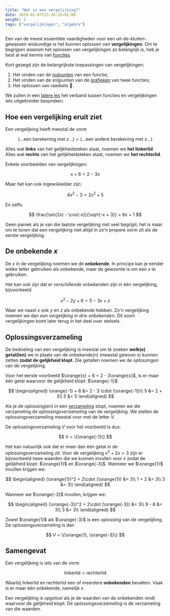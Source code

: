 ```yaml
---
title: "Wat is een vergelijking?"
date: 2019-01-07T23:20:25+01:00
weight: 1
tags: ["vergelijkingen", "algebra"]
---
```


Een van de meest essentiële vaardigheden voor een uit-de-kluiten-gewassen wiskundige is het kunnen oplossen van **vergelijkingen**. Om te begrijpen _waarom_ het oplossen van vergelijkingen zo belangrijk is, heb je best al wat kennis van [functies](../../functies/).

Kort gezegd zijn de belangrijkste toepassingen van vergelijkingen:

1. Het vinden van de [nulpunten](../../functies/nulpunten) van een functie;
2. Het vinden van de snijpunten van de [grafieken](../../functies/grafiek) van twee functies;
3. Het oplossen van raadsels 🧐.

We zullen in een [latere les](../functies) het verband tussen functies en vergelijkingen iets uitgebreider bespreken.

## Hoe een vergelijking eruit ziet

Een vergelijking heeft meestal de vorm

$$
(\ldots \text{een berekening met }x \ldots) = (\ldots \text{een andere berekening met }x \ldots)
$$

Alles wat **links** van het gelijkheidsteken staat, noemen we **het linkerlid**. Alles wat **rechts** van het gelijkheidsteken staat, noemen we **het rechterlid**.

Enkele voorbeelden van vergelijkingen:

$$
x + 6 = 2 - 3x
$$

Maar het kan ook ingewikkelder zijn:

$$
4x^2 - 3 = 2x^2 + 5
$$

En zelfs:

$$
\frac{\sin(2x) - \cos(-x)}{\sqrt{-x + 3}} = 6x + 1
$$

Geen paniek als je van die laatste vergelijking niet veel begrijpt, het is maar om te tonen dat een vergelijking niet altijd in zo'n propere vorm zit als de eerste vergelijking.

## De onbekende $x$

De $x$ in de vergelijking noemen we de **onbekende**. In principe kan je eender welke letter gebruiken als onbekende, maar de gewoonte is om een $x$ te gebruiken.

Het kan ook zijn dat er _verschillende_ onbekenden zijn in één vergelijking, bijvoorbeeld

$$
x^2 - 2y + 6 = 5 - 3x + z
$$

Waar we naast $x$ ook $y$ en $z$ als onbekende hebben. Zo'n vergelijking noemen we dan _een vergelijking in drie onbekenden_. Dit soort vergelijkingen komt later terug in het deel over stelsels.

## Oplossingsverzameling

De bedoeling van een vergelijking is meestal om te zoeken **welk(e) getal(len)** we in plaats van de onbekende(n) <Mute>(meestal gewoon $x$)</Mute> kunnen zetten **zodat de gelijkheid klopt**. Die getallen noemen we de _oplossingen_ van de vergelijking.

Voor het eerste voorbeeld $\orange{x} + 6 = 2 - 3\orange{x}$, is er maar één getal waarvoor de
gelijkheid klopt: $\orange{-1}$:

$$
\begin{aligned}
\orange{-1} + 6 &= 2 - 3 \cdot (\orange{-1})\\
5 &= 2 + 3\\
5 &= 5
\end{aligned}
$$

Als je de oplossing(en) in een [verzameling](../../verzamelingen) stopt, noemen we die verzameling de _oplossingsverzameling_ van de vergelijking. We stellen de oplossingsverzameling meestal voor met de letter $V$.

De oplossingsverzameling $V$ voor het voorbeeld is dus:

$$
V = \{\orange{-1}\}
$$


<Expand title="Uitbreiding: Meerdere oplossingen">

Het kan natuurlijk ook dat er meer dan één getal in de oplossingsverzameling
zit. Voor de vergelijking $x^2 + 2x = 3$ zijn er bijvoorbeeld twee waarden
die we kunnen invullen voor $x$ zodat de gelijkheid klopt: $\orange{1}$ en
$\orange{-3}$. Wanneer we $\orange{1}$ invullen krijgen we:

$$
\begin{aligned}
(\orange{1})^2 + 2\cdot (\orange{1}) &= 3\\
 1 + 2 &= 3\\
 3 &= 3\\
\end{aligned}
$$

Wanneer we $\orange{-3}$ invullen, krijgen we:

$$
\begin{aligned}
(\orange{-3})^2 + 2\cdot (\orange{-3}) &= 3\\
 9 - 6 &= 3\\
 3 &= 3\\
\end{aligned}
$$

Zowel $\orange{1}$ als $\orange{-3}$ is een oplossing van de vergelijking. De
oplossingsverzameling is dan

$$
V = \{\orange{1}, \orange{-3}\}
$$


</Expand>

## Samengevat

<Attention title="Vergelijking">

Een vergelijking is iets van de vorm

$$
\text{linkerlid} = \text{rechterlid}
$$

Waarbij $\text{linkerlid}$ en $\text{rechterlid}$ een of meerdere **onbekenden** bevatten. Vaak is er maar één onbekende, namelijk $x$.
</Attention>

<Attention title="Oplossingsverzameling">

Een vergelijking is _opgelost_ als je de waarden van de onbekenden vindt waarvoor de gelijkheid klopt. De _oplossingsverzameling_ is de verzameling van die waarden.
</Attention>
